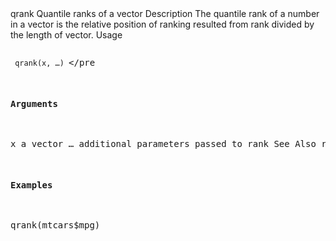qrank Quantile ranks of a vector
Description
The quantile rank of a number in a vector is the relative position of ranking resulted from rank
divided by the length of vector.
Usage
<pre><code>
qrank(x, ...)
</code></pre

#### Arguments
x a vector
... additional parameters passed to rank
See Also
rank

#### Examples
qrank(mtcars$mpg)
